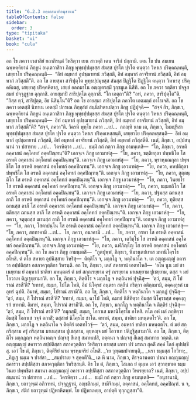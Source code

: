 ```yaml
---
title: "6.2.3 อคฺคาสนาทิอนุชานน"
tableOfContents: false
sidebar:
  order: 3
type: "tipitaka"
basket: "vi"
book: "cula"
---
```



<DynamicBreadcrumb />

<Division number="310" book="cula">

<Paragraph number="1335" book="cula">
อถ โข ภควา เวสาลิยํ ยถาภิรนฺตํ วิหริตฺวา เยน สาวตฺถิ เตน จาริกํ ปกฺกามิ. เตน โข ปน สมเยน ฉพฺพคฺคิยานํ ภิกฺขูนํ อนฺเตวาสิกา ภิกฺขู พุทฺธปฺปมุขสฺส สํฆสฺส ปุรโต ปุรโต คนฺตฺวา วิหาเร ปริคฺคณฺหนฺติ, เสยฺยาโย ปริคฺคณฺหนฺติ—  “อิทํ อมฺหากํ อุปชฺฌายานํ ภวิสฺสติ, อิทํ อมฺหากํ อาจริยานํ ภวิสฺสติ, อิทํ อมฺหากํ ภวิสฺสตี”ติ.
</Paragraph>

<Paragraph number="1336" book="cula">
อถ โข อายสฺมา สาริปุตฺโต พุทฺธปฺปมุขสฺส สํฆสฺส ปิฏฺฐิโต ปิฏฺฐิโต คนฺตฺวา วิหาเรสุ ปริคฺคหิเตสุ, เสยฺยาสุ ปริคฺคหิตาสุ, เสยฺยํ อลภมาโน อญฺญตรสฺมิํ รุกฺขมูเล นิสีทิ. อถ โข ภควา รตฺติยา ปจฺจูสสมยํ ปจฺจุฏฺฐาย อุกฺกาสิ. อายสฺมาปิ สาริปุตฺโต อุกฺกาสิ. “โก เอตฺถา”ติ? “อหํ, ภควา, สาริปุตฺโต”ติ. “กิสฺส ตฺวํ, สาริปุตฺต, อิธ นิสินฺโน”ติ? อถ โข อายสฺมา สาริปุตฺโต ภควโต เอตมตฺถํ อาโรเจสิ. อถ โข ภควา เอตสฺมิํ นิทาเน เอตสฺมิํ ปกรเณ ภิกฺขุสํฆํ สนฺนิปาตาเปตฺวา ภิกฺขู ปฏิปุจฺฉิ—  “สจฺจํ กิร, ภิกฺขเว, ฉพฺพคฺคิยานํ ภิกฺขูนํ อนฺเตวาสิกา ภิกฺขู พุทฺธปฺปมุขสฺส สํฆสฺส ปุรโต ปุรโต คนฺตฺวา วิหาเร ปริคฺคณฺหนฺติ, เสยฺยาโย ปริคฺคณฺหนฺติ—  อิทํ อมฺหากํ อุปชฺฌายานํ ภวิสฺสติ, อิทํ อมฺหากํ อาจริยานํ ภวิสฺสติ, อิทํ อมฺหากํ ภวิสฺสตี”ติ? “สจฺจํ, ภควา”ติ. วิครหิ พุทฺโธ ภควา …เป…  กถญฺหิ นาม เต, ภิกฺขเว, โมฆปุริสา พุทฺธปฺปมุขสฺส สํฆสฺส ปุรโต ปุรโต คนฺตฺวา วิหาเร ปริคฺคเหสฺสนฺติ, เสยฺยาโย ปริคฺคเหสฺสนฺติ—  อิทํ อมฺหากํ อุปชฺฌายานํ ภวิสฺสติ, อิทํ อมฺหากํ อาจริยานํ ภวิสฺสติ, อิทํ อมฺหากํ ภวิสฺสตีติ. เนตํ, ภิกฺขเว, อปฺปสนฺนานํ วา ปสาทาย …เป…  วิครหิตฺวา …เป…  ธมฺมิํ กถํ กตฺวา ภิกฺขู อามนฺเตสิ—  “โก, ภิกฺขเว, อรหติ อคฺคาสนํ อคฺโคทกํ อคฺคปิณฺฑนฺ”ติ?
</Paragraph>

<Paragraph number="1337" book="cula">
เอกจฺเจ ภิกฺขู เอวมาหํสุ—  “โย, ภควา, ขตฺติยกุลา ปพฺพชิโต โส อรหติ อคฺคาสนํ อคฺโคทกํ อคฺคปิณฺฑนฺ”ติ. เอกจฺเจ ภิกฺขู เอวมาหํสุ—  “โย, ภควา, พฺราหฺมณกุลา ปพฺพชิโต โส อรหติ อคฺคาสนํ อคฺโคทกํ อคฺคปิณฺฑนฺ”ติ. เอกจฺเจ ภิกฺขู เอวมาหํสุ—  “โย, ภควา, คหปติกุลา ปพฺพชิโต โส อรหติ อคฺคาสนํ อคฺโคทกํ อคฺคปิณฺฑนฺ”ติ. เอกจฺเจ ภิกฺขู เอวมาหํสุ—  “โย, ภควา, สุตฺตนฺติโก โส อรหติ อคฺคาสนํ อคฺโคทกํ อคฺคปิณฺฑนฺ”ติ. เอกจฺเจ ภิกฺขู เอวมาหํสุ—  “โย, ภควา, วินยธโร โส อรหติ อคฺคาสนํ อคฺโคทกํ อคฺคปิณฺฑนฺ”ติ. เอกจฺเจ ภิกฺขู เอวมาหํสุ—  “โย, ภควา, ธมฺมกถิโก โส อรหติ อคฺคาสนํ อคฺโคทกํ อคฺคปิณฺฑนฺ”ติ. เอกจฺเจ ภิกฺขู เอวมาหํสุ—  “โย, ภควา, ปฐมสฺส ฌานสฺส ลาภี โส อรหติ อคฺคาสนํ อคฺโคทกํ อคฺคปิณฺฑนฺ”ติ. เอกจฺเจ ภิกฺขู เอวมาหํสุ—  “โย, ภควา, ทุติยสฺส ฌานสฺส ลาภี โส อรหติ อคฺคาสนํ อคฺโคทกํ อคฺคปิณฺฑนฺ”ติ. เอกจฺเจ ภิกฺขู เอวมาหํสุ—  “โย, ภควา, ตติยสฺส ฌานสฺส ลาภี โส อรหติ อคฺคาสนํ อคฺโคทกํ อคฺคปิณฺฑนฺ”ติ. เอกจฺเจ ภิกฺขู เอวมาหํสุ—  “โย, ภควา, จตุตฺถสฺส ฌานสฺส ลาภี โส อรหติ อคฺคาสนํ อคฺโคทกํ อคฺคปิณฺฑนฺ”ติ. เอกจฺเจ ภิกฺขู เอวมาหํสุ—  “โย, ภควา, โสตาปนฺโน โส อรหติ อคฺคาสนํ อคฺโคทกํ อคฺคปิณฺฑนฺ”ติ. เอกจฺเจ ภิกฺขู เอวมาหํสุ—  “โย, ภควา, สกทาคามี …เป…  โย, ภควา, อนาคามี …เป…  โย, ภควา, อรหา โส อรหติ อคฺคาสนํ อคฺโคทกํ อคฺคปิณฺฑนฺ”ติ. เอกจฺเจ ภิกฺขู เอวมาหํสุ—  “โย, ภควา, เตวิชฺโช โส อรหติ อคฺคาสนํ อคฺโคทกํ อคฺคปิณฺฑนฺ”ติ. เอกจฺเจ ภิกฺขู เอวมาหํสุ—  “โย, ภควา, ฉฬภิญฺโญ โส อรหติ อคฺคาสนํ อคฺโคทกํ อคฺคปิณฺฑนฺ”ติ.
</Paragraph>

</Division>
<Division number="311" book="cula">

<Paragraph number="1338" book="cula">
อถ โข ภควา ภิกฺขู อามนฺเตสิ—  “ภูตปุพฺพํ, ภิกฺขเว, หิมวนฺตปเทเส มหานิโคฺรโธ อโหสิ. ตํ ตโย สหายา อุปนิสฺสาย วิหริํสุ—  ติตฺติโร จ, มกฺกโฏ จ, หตฺถินาโค จ. เต อญฺญมญฺญํ อคารวา อปฺปติสฺสา อสภาควุตฺติกา วิหรนฺติ. อถ โข, ภิกฺขเว, เตสํ สหายานํ เอตทโหสิ—  ‘อโห นูน มยํ ชาเนยฺยาม ยํ อมฺหากํ ชาติยา มหนฺตตรํ ตํ มยํ สกฺกเรยฺยาม ครุํ กเรยฺยาม มาเนยฺยาม ปูเชยฺยาม, ตสฺส จ มยํ โอวาเท ติฏฺเฐยฺยามา’ติ.
</Paragraph>

<Paragraph number="1339" book="cula">
อถ โข, ภิกฺขเว, ติตฺติโร จ มกฺกโฏ จ หตฺถินาคํ ปุจฺฉิํสุ—  ‘ตฺวํ, สมฺม, กิํ โปราณํ สรสี’ติ? ‘ยทาหํ, สมฺมา, โปโต โหมิ, อิมํ นิโคฺรธํ อนฺตรา สตฺถีนํ กริตฺวา อติกฺกมามิ, อคฺคงฺกุรกํ เม อุทรํ ฉุปติ. อิมาหํ, สมฺมา, โปราณํ สรามี’ติ.
</Paragraph>

<Paragraph number="1340" book="cula">
อถ โข, ภิกฺขเว, ติตฺติโร จ หตฺถินาโค จ มกฺกฏํ ปุจฺฉิํสุ—  ‘ตฺวํ, สมฺม, กิํ โปราณํ สรสี’ติ? ‘ยทาหํ, สมฺมา, ฉาโป โหมิ, ฉมายํ นิสีทิตฺวา อิมสฺส นิโคฺรธสฺส อคฺคงฺกุรกํ ขาทามิ. อิมาหํ, สมฺมา, โปราณํ สรามี’ติ.
</Paragraph>

<Paragraph number="1341" book="cula">
อถ โข, ภิกฺขเว, มกฺกโฏ จ หตฺถินาโค จ ติตฺติรํ ปุจฺฉิํสุ—  ‘ตฺวํ, สมฺม, กิํ โปราณํ สรสี’ติ? ‘อมุกสฺมิํ, สมฺมา, โอกาเส มหานิโคฺรโธ อโหสิ. ตโต อหํ ผลํ ภกฺขิตฺวา อิมสฺมิํ โอกาเส วจฺจํ อกาสิํ; ตสฺสายํ นิโคฺรโธ ชาโต. ตทาหํ, สมฺมา, ชาติยา มหนฺตตโร’ติ.
</Paragraph>

<Paragraph number="1342" book="cula">
อถ โข, ภิกฺขเว, มกฺกโฏ จ หตฺถินาโค จ ติตฺติรํ เอตทโวจุํ—  ‘ตฺวํ, สมฺม, อมฺหากํ ชาติยา มหนฺตตโร. ตํ มยํ สกฺกริสฺสาม ครุํ กริสฺสาม มาเนสฺสาม ปูเชสฺสาม, ตุยฺหญฺจ มยํ โอวาเท ปติฏฺฐิสฺสามา’ติ. อถ โข, ภิกฺขเว, ติตฺติโร มกฺกฏญฺจ หตฺถินาคญฺจ ปญฺจสุ สีเลสุ สมาทเปสิ, อตฺตนา จ ปญฺจสุ สีเลสุ สมาทาย วตฺตติ. เต อญฺญมญฺญํ สคารวา สปฺปติสฺสา สภาควุตฺติกา วิหริตฺวา กายสฺส เภทา ปรํ มรณา สุคติํ สคฺคํ โลกํ อุปปชฺชิํสุ. เอวํ โข ตํ, ภิกฺขเว, ติตฺติริยํ นาม พฺรหฺมจริยํ อโหสิ.
</Paragraph>

<Paragraph number="1343" type="verses" book="cula">
_‘เย วุฑฺฒมปจายนฺติ,_  
_นรา ธมฺมสฺส โกวิทา;_  
_ทิฏฺเฐ ธมฺเม จ ปาสํสา,_  
_สมฺปราเย จ สุคฺคตี’ติ._  

</Paragraph>

<Paragraph number="1344" book="cula">
เต หิ นาม, ภิกฺขเว, ติรจฺฉานคตา ปาณา อญฺญมญฺญํ สคารวา สปฺปติสฺสา สภาควุตฺติกา วิหริสฺสนฺติ. อิธ โข ตํ, ภิกฺขเว, โสเภถ ยํ ตุมฺเห เอวํ สฺวากฺขาเต ธมฺมวินเย ปพฺพชิตา สมานา อญฺญมญฺญํ อคารวา อปฺปติสฺสา อสภาควุตฺติกา วิหเรยฺยาถ? เนตํ, ภิกฺขเว, อปฺปสนฺนานํ วา ปสาทาย …เป…  วิครหิตฺวา …เป…  ธมฺมิํ กถํ กตฺวา ภิกฺขู อามนฺเตสิ—  “อนุชานามิ, ภิกฺขเว, ยถาวุฑฺฒํ อภิวาทนํ, ปจฺจุฏฺฐานํ, อญฺชลิกมฺมํ, สามีจิกมฺมํ, อคฺคาสนํ, อคฺโคทกํ, อคฺคปิณฺฑํ. น จ, ภิกฺขเว, สํฆิกํ ยถาวุฑฺฒํ ปฏิพาหิตพฺพํ. โย ปฏิพาเหยฺย, อาปตฺติ ทุกฺกฏสฺสา”ติ.
</Paragraph>
</Division>